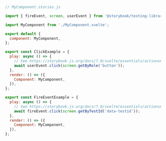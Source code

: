 ```js
// MyComponent.stories.js

import { fireEvent, screen, userEvent } from '@storybook/testing-library';

import MyComponent from './MyComponent.svelte';

export default {
  component: MyComponent,
};

export const ClickExample = {
  play: async () => {
    // See https://storybook.js.org/docs/7.0/svelte/essentials/actions#automatically-matching-args to learn how to setup logging in the Actions panel
    await userEvent.click(screen.getByRole('button'));
  },
  render: () => ({
    Component: MyComponent,
  }),
};

export const FireEventExample = {
  play: async () => {
    // See https://storybook.js.org/docs/7.0/svelte/essentials/actions#automatically-matching-args to learn how to setup logging in the Actions panel
    await fireEvent.click(screen.getByTestId('data-testid'));
  },
  render: () => ({
    Component: MyComponent,
  }),
};
```